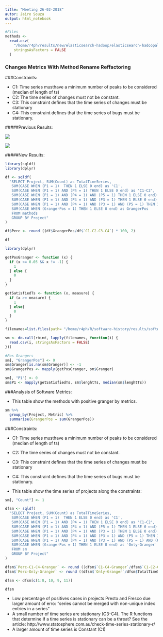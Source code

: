 ```yaml
---
title: "Meeting 26-02-2018"
autor: Jairo Souza
output: html_notebook
---
```




```r

#Files
methods <-
  read.csv(
    "/home/r4ph/results/new/elasticsearch-hadoop/elasticsearch-hadoopall.csv",
    stringsAsFactors = FALSE
  )

```
### Changes Metrics With Method Rename Reffactoring

###Constraints:

* C1: Time series musthave a minimum number of peaks to be considered (median of length of ts)
* C2: The time series of changes must not be constant.
* C3: This constraint defines that the time series of changes must be stationary
* C4: This constraint defines that the time series of bugs must be stationary.

#####Previous Results:

![](/home/r4ph/Desktop/Artigos Mestrado/imgs/table2.png)

![](/home/r4ph/Desktop/Artigos Mestrado/imgs/table3.png)

#####New Results:

```r
library(sqldf)
library(dplyr)

df <- sqldf(
  "SELECT Project, SUM(Count) as TotalTimeSeries, 
   SUM(CASE WHEN (P1 = 1)  THEN 1 ELSE 0 end) as 'C1',
   SUM(CASE WHEN (P1 = 1) AND (P4 = 1) THEN 1 ELSE 0 end) as 'C1-C2',
   SUM(CASE WHEN (P1 = 1) AND (P4 = 1) AND (P5 = 1) THEN 1 ELSE 0 end) as 'C1-C2-C3',
   SUM(CASE WHEN (P1 = 1) AND (P4 = 1) AND (P3 = 1) THEN 1 ELSE 0 end) as 'C1-C2-C4',
   SUM(CASE WHEN (P1 = 1) AND (P4 = 1) AND (P3 = 1) AND (P5 = 1) THEN 1 ELSE 0 end) as 'C1-C2-C3-C4',
   SUM(CASE WHEN (GrangerPos = 1) THEN 1 ELSE 0 end) as GrangerPos
   FROM methods
   GROUP BY Project"
)

df$Perc <- round ((df$GrangerPos/df$`C1-C2-C3-C4`) * 100, 2)

df
```



```r
library(dplyr)

getPosGranger <- function (x) {
  if (x <= 0.05 && x != -1) {
    1
  } else {
    0
  }
}

getSatisfiedTs <- function (x, measure) {
  if (x >= measure) {
    1
  } else{
    0
  }
}

filenames=list.files(path= "/home/r4ph/R/software-history/results/software-metrics/", full.names=TRUE)

sm <- do.call(rbind, lapply(filenames, function(i) {
  read.csv(i, stringsAsFactors = FALSE)
}))

#Pos Grangers
sm[, "GrangerPos"] <- 0
sm$Granger[is.na(sm$Granger)] <- -1
sm$GrangerPos <- mapply(getPosGranger, sm$Granger)

sm[, "P1"] <- 0
sm$P1 <- mapply(getSatisfiedTs, sm$lenghtTs, median(sm$lenghtTs))
```

###Analysis of Software Metrics:

* This table show the methods with positive granger by metrics.

```r
sm %>%
  group_by(Project, Metric) %>%
  summarise(GrangerPos = sum(GrangerPos))
```

###Constraints:

* C1: Time series musthave a minimum number of peaks to be considered (median of length of ts)
* C2: The time series of changes must not be constant.
* C3: This constraint defines that the time series of changes must be stationary
* C4: This constraint defines that the time series of bugs must be stationary.

* This table show the time series of projects along the constraints:

```r
sm[, "Count"] <- 1

dfsm <- sqldf(
  "SELECT Project, SUM(Count) as TotalTimeSeries, 
   SUM(CASE WHEN (P1 = 1)  THEN 1 ELSE 0 end) as 'C1',
   SUM(CASE WHEN (P1 = 1) AND (P4 = 1) THEN 1 ELSE 0 end) as 'C1-C2',
   SUM(CASE WHEN (P1 = 1) AND (P4 = 1) AND (P5 = 1) THEN 1 ELSE 0 end) as 'C1-C2-C3',
   SUM(CASE WHEN (P1 = 1) AND (P4 = 1) AND (P3 = 1) THEN 1 ELSE 0 end) as 'C1-C2-C4',
   SUM(CASE WHEN (P1 = 1) AND (P4 = 1) AND (P3 = 1) AND (P5 = 1) THEN 1 ELSE 0 end) as 'C1-C2-C3-C4',
   SUM(CASE WHEN (P1 = 1) AND (P4 = 1) AND (P3 = 1) AND (P5 = 1) AND (GrangerPos = 1) THEN 1 ELSE 0 end) as 'C1-C4-Granger',
   SUM(CASE WHEN (GrangerPos = 1) THEN 1 ELSE 0 end) as 'Only-Granger'
   FROM sm
   GROUP BY Project"
)

dfsm$`Perc-C1-C4-Granger` <- round ((dfsm$`C1-C4-Granger`/dfsm$`C1-C2-C3-C4`) * 100, 2)
dfsm$`Perc-Only-Granger` <- round ((dfsm$`Only-Granger`/dfsm$TotalTimeSeries) * 100, 2)

dfsm <- dfsm[c(1:8, 10, 9, 11)]

dfsm
```

* Low percentage of positives cases in projects Presto and Fresco due larger amount of erro: "series cannot be merged with non-unique index entries in a series"
* A small number of time series are stationary (C3-C4). The R functions that determine if a time series is stationary can be a threat? See the article: http://www.statosphere.com.au/check-time-series-stationary-r/
* A larger amount of time series is Constant (C1)
